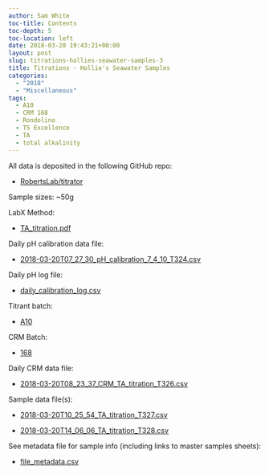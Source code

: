 ```yaml
---
author: Sam White
toc-title: Contents
toc-depth: 5
toc-location: left
date: 2018-03-20 19:43:21+00:00
layout: post
slug: titrations-hollies-seawater-samples-3
title: Titrations - Hollie's Seawater Samples
categories:
  - "2018"
  - "Miscellaneous"
tags:
  - A10
  - CRM 168
  - Rondolino
  - T5 Excellence
  - TA
  - total alkalinity
---
```


All data is deposited in the following GitHub repo:





  * [RobertsLab/titrator](https://github.com/RobertsLab/titrator)



Sample sizes: ~50g

LabX Method:



  * [TA_titration.pdf](https://github.com/RobertsLab/titrator/blob/master/LabX_method_files/TA_titration.pdf)



Daily pH calibration data file:



  * [2018-03-20T07_27_30_pH_calibration_7_4_10_T324.csv
](https://github.com/RobertsLab/titrator/raw/master/data/cal_data/2018-03-20T07_27_30_pH_calibration_7_4_10_T324.csv)



Daily pH log file:



  * [daily_calibration_log.csv](https://github.com/RobertsLab/titrator/blob/master/data/cal_data/daily_calibration_log.csv)



Titrant batch:



  * [A10](https://github.com/RobertsLab/titrator/blob/master/data/acid_certifications/Batch_A10_CoA.pdf)



CRM Batch:



  * [168](https://github.com/RobertsLab/titrator/blob/master/data/crm_certifications/Batch168.pdf)



Daily CRM data file:



  * [2018-03-20T08_23_37_CRM_TA_titration_T326.csv
](https://github.com/RobertsLab/titrator/raw/master/data/titration_data/crm_data/2018-03-20T08_23_37_CRM_TA_titration_T326.csv)



Sample data file(s):



  * [2018-03-20T10_25_54_TA_titration_T327.csv
](https://github.com/RobertsLab/titrator/raw/master/data/titration_data/sample_data/2018-03-20T10_25_54_TA_titration_T327.csv)



  * [2018-03-20T14_06_06_TA_titration_T328.csv
](https://github.com/RobertsLab/titrator/raw/master/data/titration_data/sample_data/2018-03-20T14_06_06_TA_titration_T328.csv)






See metadata file for sample info (including links to master samples sheets):





  * [file_metadata.csv](https://github.com/RobertsLab/titrator/blob/master/data/titration_data/sample_data/file_metadata.csv)


